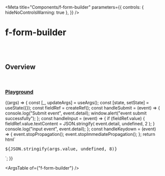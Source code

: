 
<Meta
  title="Components/f-form-builder"
  parameters={{
    controls: { hideNoControlsWarning: true },
  }}
/>

# f-form-builder

<br />
<br />

## Overview

<f-divider></f-divider>

<br />

### [Playground](/story/components-f-form-builder--playground)

<Canvas>
  <Story
    name="Playground"
    argTypes={{
      field: {
        control: "object",
      },
      value: { control: "object" },
    }}
    args={{
      field,
      value: {},
    }}
  >
    {(args) => {
      const [_, updateArgs] = useArgs();
      const [state, setState] = useState({});
      const fieldRef = createRef();
      const handleSubmit = (event) => {
        console.log("Submit event", event.detail);
        window.alert("event submit successfully");
      };
      const handleInput = (event) => {
        if (fieldRef.value) {
          fieldRef.value.textContent = JSON.stringify(
            event.detail,
            undefined,
            2
          );
        }
        console.log("input event", event.detail);
      };
      const handleKeydown = (event) => {
        event.stopPropagation();
        event.stopImmediatePropagation();
      };
      return html` <f-div padding="medium" gap="medium" overflow="scroll">
        <f-form-builder
          .field=${args.field}
          .value=${args.value}
          @submit=${handleSubmit}
          @input=${handleInput}
          @keydown=${handleKeydown}
        >
          <f-div>
            <f-button label="submit" type="submit"></f-button>
          </f-div>
        </f-form-builder>
        <f-div>
          <pre ${ref(fieldRef)}>
${JSON.stringify(args.value, undefined, 8)}</pre
          >
        </f-div>
      </f-div>`;
    }}
  </Story>
</Canvas>

<br />

<ArgsTable of={"f-form-builder"} />
